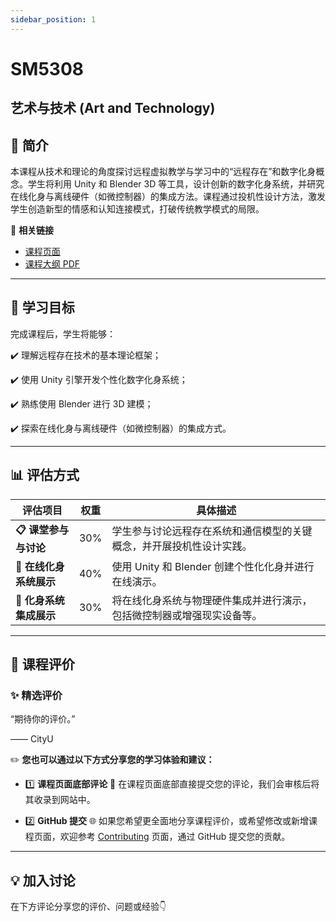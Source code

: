```yaml
---
sidebar_position: 1
---
```


# SM5308
## 艺术与技术 (Art and Technology)

## **📘 简介**
本课程从技术和理论的角度探讨远程虚拟教学与学习中的“远程存在”和数字化身概念。学生将利用 Unity 和 Blender 3D 等工具，设计创新的数字化身系统，并研究在线化身与离线硬件（如微控制器）的集成方法。课程通过投机性设计方法，激发学生创造新型的情感和认知连接模式，打破传统教学模式的局限。

🔗 **相关链接**
- [课程页面](https://www.cityu.edu.hk/catalogue/pg/202425/course/SM5308.htm)
- [课程大纲 PDF](https://www.cityu.edu.hk/catalogue/pg/202425/course/SM5308.pdf)

---

## **🎯 学习目标**

完成课程后，学生将能够：

✔️ 理解远程存在技术的基本理论框架；

✔️ 使用 Unity 引擎开发个性化数字化身系统；

✔️ 熟练使用 Blender 进行 3D 建模；

✔️ 探索在线化身与离线硬件（如微控制器）的集成方式。

---

## **📊 评估方式**

| **评估项目**          | **权重** | **具体描述**                                                                                       |
|----------------------|---------|---------------------------------------------------------------------------------------------------|
| **📋 课堂参与与讨论**   | 30%      | 学生参与讨论远程存在系统和通信模型的关键概念，并开展投机性设计实践。                                         |
| **📂 在线化身系统展示** | 40%      | 使用 Unity 和 Blender 创建个性化化身并进行在线演示。                                                   |
| **📂 化身系统集成展示** | 30%      | 将在线化身系统与物理硬件集成并进行演示，包括微控制器或增强现实设备等。                                         |

---

## **💬 课程评价**

### ✨ **精选评价**
<div className={commentStyles.commentBox}>
    <p className={commentStyles.commentText}>
        “期待你的评价。”
    </p>
    <p className={commentStyles.commentAuthor}>—— CityU</p>
</div>

✏️ **您也可以通过以下方式分享您的学习体验和建议：**

- 1️⃣ **课程页面底部评论**
💬 在课程页面底部直接提交您的评论，我们会审核后将其收录到网站中。

- 2️⃣ **GitHub 提交**
🌐 如果您希望更全面地分享课程评价，或希望修改或新增课程页面，欢迎参考 [Contributing](https://penjc.github.io/CityU/contributing) 页面，通过 GitHub 提交您的贡献。

---

## **💡 加入讨论**

在下方评论分享您的评价、问题或经验👇
<Utterances />